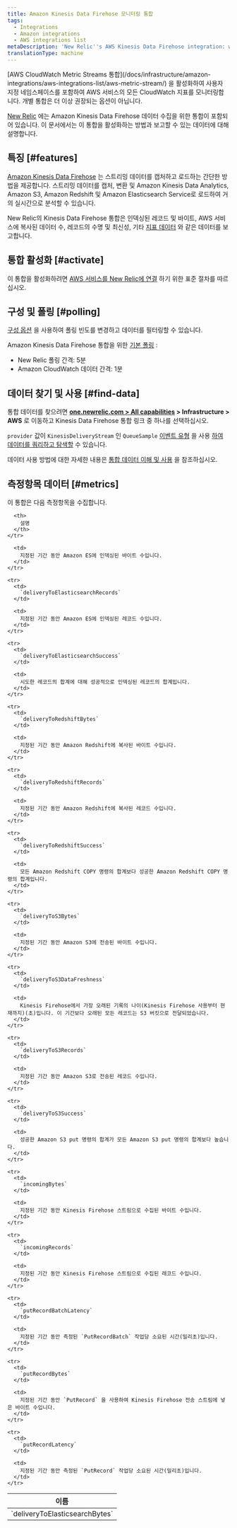 ```yaml
---
title: Amazon Kinesis Data Firehose 모니터링 통합
tags:
  - Integrations
  - Amazon integrations
  - AWS integrations list
metaDescription: 'New Relic''s AWS Kinesis Data Firehose integration: what data it reports, and how to enable it.'
translationType: machine
---
```


<Callout variant="important">
  [AWS CloudWatch Metric Streams 통합](/docs/infrastructure/amazon-integrations/aws-integrations-list/aws-metric-stream/) 을 활성화하여 사용자 지정 네임스페이스를 포함하여 AWS 서비스의 모든 CloudWatch 지표를 모니터링합니다. 개별 통합은 더 이상 권장되는 옵션이 아닙니다.
</Callout>

[New Relic](/docs/infrastructure/integrations-getting-started/getting-started/introduction-infrastructure-integrations) 에는 Amazon Kinesis Data Firehose 데이터 수집을 위한 통합이 포함되어 있습니다. 이 문서에서는 이 통합을 활성화하는 방법과 보고할 수 있는 데이터에 대해 설명합니다.

## 특징 [#features]

[Amazon Kinesis Data Firehose](https://aws.amazon.com/kinesis/firehose/) 는 스트리밍 데이터를 캡처하고 로드하는 간단한 방법을 제공합니다. 스트리밍 데이터를 캡처, 변환 및 Amazon Kinesis Data Analytics, Amazon S3, Amazon Redshift 및 Amazon Elasticsearch Service로 로드하여 거의 실시간으로 분석할 수 있습니다.

New Relic의 Kinesis Data Firehose 통합은 인덱싱된 레코드 및 바이트, AWS 서비스에 복사된 데이터 수, 레코드의 수명 및 최신성, 기타 [지표 데이터](#metrics) 와 같은 데이터를 보고합니다.

## 통합 활성화 [#activate]

이 통합을 활성화하려면 [AWS 서비스를 New Relic에 연결](/docs/infrastructure/infrastructure-integrations/getting-started/connect-aws-integrations-infrastructure) 하기 위한 표준 절차를 따르십시오.

## 구성 및 폴링 [#polling]

[구성 옵션](/docs/integrations/new-relic-integrations/getting-started/configure-polling-frequency-data-collection-cloud-integrations) 을 사용하여 폴링 빈도를 변경하고 데이터를 필터링할 수 있습니다.

Amazon Kinesis Data Firehose 통합을 위한 [기본 폴링](/docs/infrastructure/amazon-integrations/aws-integrations-list/aws-polling-intervals-infrastructure-integrations) :

* New Relic 폴링 간격: 5분
* Amazon CloudWatch 데이터 간격: 1분

## 데이터 찾기 및 사용 [#find-data]

통합 데이터를 찾으려면 **[one.newrelic.com > All capabilities](https://one.newrelic.com/all-capabilities) > Infrastructure > AWS** 로 이동하고 Kinesis Data Firehose 통합 링크 중 하나를 선택하십시오.

`provider` 값이 `KinesisDeliveryStream` 인 `QueueSample` [이벤트 유형](/docs/data-apis/understand-data/new-relic-data-types/#event-data) 을 사용 [하여 데이터를 쿼리하고 탐색할](/docs/using-new-relic/data/understand-data/query-new-relic-data) 수 있습니다.

데이터 사용 방법에 대한 자세한 내용은 [통합 데이터 이해 및 사용](/docs/infrastructure/integrations/find-use-infrastructure-integration-data) 을 참조하십시오.

## 측정항목 데이터 [#metrics]

이 통합은 다음 측정항목을 수집합니다.

<table>
  <thead>
    <tr>
      <th style={{ width: "315" }}>
        이름
      </th>

      <th>
        설명
      </th>
    </tr>
  </thead>

  <tbody>
    <tr>
      <td>
        `deliveryToElasticsearchBytes`
      </td>

      <td>
        지정된 기간 동안 Amazon ES에 인덱싱된 바이트 수입니다.
      </td>
    </tr>

    <tr>
      <td>
        `deliveryToElasticsearchRecords`
      </td>

      <td>
        지정된 기간 동안 Amazon ES에 인덱싱된 레코드 수입니다.
      </td>
    </tr>

    <tr>
      <td>
        `deliveryToElasticsearchSuccess`
      </td>

      <td>
        시도한 레코드의 합계에 대해 성공적으로 인덱싱된 레코드의 합계입니다.
      </td>
    </tr>

    <tr>
      <td>
        `deliveryToRedshiftBytes`
      </td>

      <td>
        지정된 기간 동안 Amazon Redshift에 복사된 바이트 수입니다.
      </td>
    </tr>

    <tr>
      <td>
        `deliveryToRedshiftRecords`
      </td>

      <td>
        지정된 기간 동안 Amazon Redshift에 복사된 레코드 수입니다.
      </td>
    </tr>

    <tr>
      <td>
        `deliveryToRedshiftSuccess`
      </td>

      <td>
        모든 Amazon Redshift COPY 명령의 합계보다 성공한 Amazon Redshift COPY 명령의 합계입니다.
      </td>
    </tr>

    <tr>
      <td>
        `deliveryToS3Bytes`
      </td>

      <td>
        지정된 기간 동안 Amazon S3에 전송된 바이트 수입니다.
      </td>
    </tr>

    <tr>
      <td>
        `deliveryToS3DataFreshness`
      </td>

      <td>
        Kinesis Firehose에서 가장 오래된 기록의 나이(Kinesis Firehose 사용부터 현재까지)(초)입니다. 이 기간보다 오래된 모든 레코드는 S3 버킷으로 전달되었습니다.
      </td>
    </tr>

    <tr>
      <td>
        `deliveryToS3Records`
      </td>

      <td>
        지정된 기간 동안 Amazon S3로 전송된 레코드 수입니다.
      </td>
    </tr>

    <tr>
      <td>
        `deliveryToS3Success`
      </td>

      <td>
        성공한 Amazon S3 put 명령의 합계가 모든 Amazon S3 put 명령의 합계보다 높습니다.
      </td>
    </tr>

    <tr>
      <td>
        `incomingBytes`
      </td>

      <td>
        지정된 기간 동안 Kinesis Firehose 스트림으로 수집된 바이트 수입니다.
      </td>
    </tr>

    <tr>
      <td>
        `incomingRecords`
      </td>

      <td>
        지정된 기간 동안 Kinesis Firehose 스트림으로 수집된 레코드 수입니다.
      </td>
    </tr>

    <tr>
      <td>
        `putRecordBatchLatency`
      </td>

      <td>
        지정된 기간 동안 측정된 `PutRecordBatch` 작업당 소요된 시간(밀리초)입니다.
      </td>
    </tr>

    <tr>
      <td>
        `putRecordBytes`
      </td>

      <td>
        지정된 기간 동안 `PutRecord` 을 사용하여 Kinesis Firehose 전송 스트림에 넣은 바이트 수입니다.
      </td>
    </tr>

    <tr>
      <td>
        `putRecordLatency`
      </td>

      <td>
        지정된 기간 동안 측정된 `PutRecord` 작업당 소요된 시간(밀리초)입니다.
      </td>
    </tr>
  </tbody>
</table>